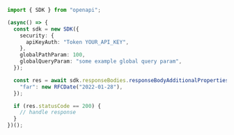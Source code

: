```typescript showLineNumbers copy filename="Response Body Additional Properties Date Post usage example"
import { SDK } from "openapi";

(async() => {
  const sdk = new SDK({
    security: {
      apiKeyAuth: "Token YOUR_API_KEY",
    },
    globalPathParam: 100,
    globalQueryParam: "some example global query param",
  });

  const res = await sdk.responseBodies.responseBodyAdditionalPropertiesDatePost({
    "far": new RFCDate("2022-01-28"),
  });

  if (res.statusCode == 200) {
    // handle response
  }
})();
```
